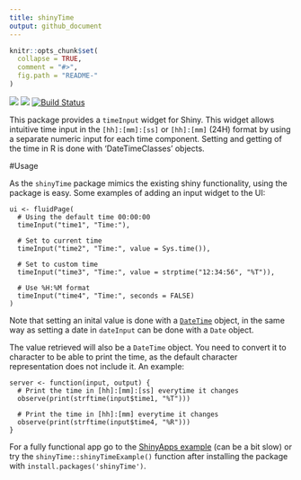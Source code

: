 ```yaml
---
title: shinyTime
output: github_document
---
```


<!-- README.md is generated from README.Rmd. Please edit that file -->

```r
knitr::opts_chunk$set(
  collapse = TRUE,
  comment = "#>",
  fig.path = "README-"
)
```

![](http://www.r-pkg.org/badges/version/shinyTime)
![](http://cranlogs.r-pkg.org/badges/grand-total/shinyTime)
[![Build Status](https://travis-ci.org/burgerga/shinyTime.svg?branch=master)](https://travis-ci.org/burgerga/shinyTime)

This package provides a `timeInput` widget for Shiny. This widget allows intuitive time input in the
`[hh]:[mm]:[ss]` or `[hh]:[mm]` (24H) format by using a separate numeric input for each time
component. Setting and getting of the time in R is done with 'DateTimeClasses' objects.

#Usage

As the `shinyTime` package mimics the existing shiny functionality, using the package is easy. Some
examples of adding an input widget to the UI:

```
ui <- fluidPage(
  # Using the default time 00:00:00
  timeInput("time1", "Time:"),

  # Set to current time
  timeInput("time2", "Time:", value = Sys.time()),

  # Set to custom time 
  timeInput("time3", "Time:", value = strptime("12:34:56", "%T")),
  
  # Use %H:%M format
  timeInput("time4", "Time:", seconds = FALSE)
)
```

Note that setting an inital value is done with a
[`DateTime`](http://www.inside-r.org/r-doc/base/DateTimeClasses) object, in the same way as setting
a date in `dateInput` can be done with a `Date` object.

The value retrieved will also be a `DateTime` object. You need to convert it to character to be able
to print the time, as the default character representation does not include it. An example:

```
server <- function(input, output) {
  # Print the time in [hh]:[mm]:[ss] everytime it changes
  observe(print(strftime(input$time1, "%T")))
  
  # Print the time in [hh]:[mm] everytime it changes
  observe(print(strftime(input$time4, "%R")))
}
```

For a fully functional app go to the 
[ShinyApps example](https://burgerga.shinyapps.io/shinyTimeExample/) (can be a bit slow) or try the 
`shinyTime::shinyTimeExample()` function after installing the package with 
`install.packages('shinyTime')`.
